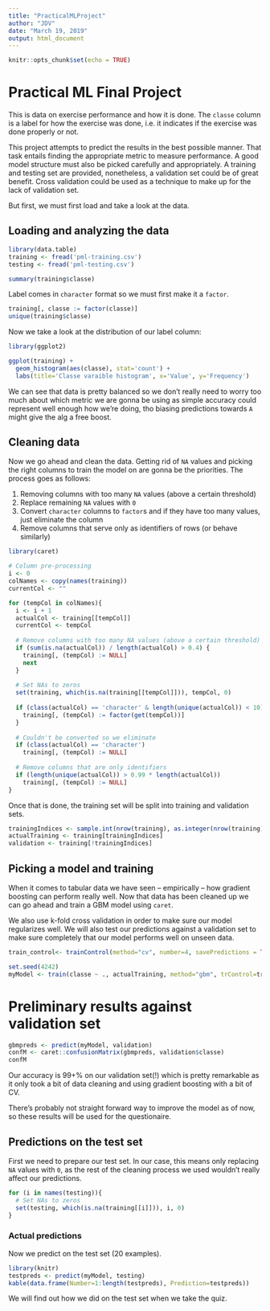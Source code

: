 ```yaml
---
title: "PracticalMLProject"
author: "JDV"
date: "March 19, 2019"
output: html_document
---
```


```r
knitr::opts_chunk$set(echo = TRUE)
```

# Practical ML Final Project

This is data on exercise performance and how it is done. The `classe` column is a label for how the exercise was done, i.e. it indicates if the exercise was done properly or not.

This project attempts to predict the results in the best possible manner. That task entails finding the appropriate metric to measure performance. A good model structure must also be picked carefully and appropriately. A training and testing set are provided, nonetheless, a validation set could be of great benefit. Cross validation could be used as a technique to make up for the lack of validation set.

But first, we must first load and take a look at the data.

## Loading and analyzing the data

```r
library(data.table)
training <- fread('pml-training.csv')
testing <- fread('pml-testing.csv')

summary(training$classe)
```

Label comes in `character` format so we must first make it a `factor`.

```r
training[, classe := factor(classe)]
unique(training$classe)
```

Now we take a look at the distribution of our label column:

```r
library(ggplot2)

ggplot(training) +
  geom_histogram(aes(classe), stat='count') +
  labs(title='Classe varaible histogram', x='Value', y='Frequency')
```

We can see that data is pretty balanced so we don't really need to worry too much about which metric we are gonna be using as simple accuracy could represent well enough how we're doing, tho biasing predictions towards `A` might give the alg a free boost.

## Cleaning data

Now we go ahead and clean the data. Getting rid of `NA` values and picking the right columns to train the model on are gonna be the priorities. The process goes as follows:

1. Removing columns with too many `NA` values (above a certain threshold)
1. Replace remaining `NA` values with `0`
1. Convert `character` columns to `factor`s and if they have too many values, just eliminate the column
1. Remove columns that serve only as identifiers of rows (or behave similarly)

```r
library(caret)

# Column pre-processing
i <- 0
colNames <- copy(names(training))
currentCol <- ""

for (tempCol in colNames){
  i <- i + 1
  actualCol <- training[[tempCol]]
  currentCol <- tempCol
  
  # Remove columns with too many NA values (above a certain threshold)
  if (sum(is.na(actualCol)) / length(actualCol) > 0.4) {
    training[, (tempCol) := NULL]
    next
  }
  
  # Set NAs to zeros
  set(training, which(is.na(training[[tempCol]])), tempCol, 0)
  
  if (class(actualCol) == 'character' & length(unique(actualCol)) < 10){
    training[, (tempCol) := factor(get(tempCol))]
  }
  
  # Couldn't be converted so we eliminate
  if (class(actualCol) == 'character')
    training[, (tempCol) := NULL]
  
  # Remove columns that are only identifiers
  if (length(unique(actualCol)) > 0.99 * length(actualCol))
    training[, (tempCol) := NULL]
}
```

Once that is done, the training set will be split into training and validation sets.

```r
trainingIndices <- sample.int(nrow(training), as.integer(nrow(training)*.9))
actualTraining <- training[trainingIndices]
validation <- training[!trainingIndices]

```

## Picking a model and training

When it comes to tabular data we have seen -- empirically -- how gradient boosting can perform really well. Now that data has been cleaned up we can go ahead and train a GBM model using `caret`.

We also use k-fold cross validation in order to make sure our model regularizes well. We will also test our predictions against a validation set to make sure completely that our model performs well on unseen data.

```r
train_control<- trainControl(method="cv", number=4, savePredictions = TRUE)

set.seed(4242)
myModel <- train(classe ~ ., actualTraining, method="gbm", trControl=train_control)

```

# Preliminary results against validation set

```r
gbmpreds <- predict(myModel, validation)
confM <- caret::confusionMatrix(gbmpreds, validation$classe)
confM
```


Our accuracy is 99+% on our validation set(!) which is pretty remarkable as it only took a bit of data cleaning and using gradient boosting with a bit of CV.

There's probably not straight forward way to improve the model as of now, so these results will be used for the questionaire.

## Predictions on the test set

First we need to prepare our test set. In our case, this means only replacing `NA` values with `0`, as the rest of the cleaning process we used wouldn't really affect our predictions.

```r
for (i in names(testing)){
  # Set NAs to zeros
  set(testing, which(is.na(training[[i]])), i, 0)
}
```

### Actual predictions

Now we predict on the test set (20 examples).

```r
library(knitr)
testpreds <- predict(myModel, testing)
kable(data.frame(Number=1:length(testpreds), Prediction=testpreds))
```

We will find out how we did on the test set when we take the quiz.



